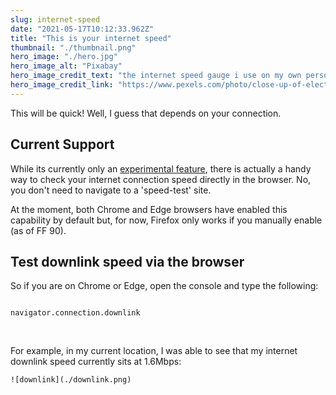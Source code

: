 ```yaml
---
slug: internet-speed
date: "2021-05-17T10:12:33.962Z"
title: "This is your internet speed"
thumbnail: "./thumbnail.png"
hero_image: "./hero.jpg"
hero_image_alt: "Pixabay"
hero_image_credit_text: "the internet speed gauge i use on my own personal computer"
hero_image_credit_link: "https://www.pexels.com/photo/close-up-of-electric-lamp-against-black-background-248747/"
---
```


This will be quick! Well, I guess that depends on your connection.

## Current Support

While its currently only an [experimental feature](https://developer.mozilla.org/en-US/docs/Web/API/NetworkInformation/downlink), there is actually a handy way to check your internet connection speed directly in the browser. No, you don't need to navigate to a 'speed-test' site.

At the moment, both Chrome and Edge browsers have enabled this capability by default but, for now, Firefox only works if you manually enable (as of FF 90).

## Test downlink speed via the browser

So if you are on Chrome or Edge, open the console and type the following:

```

navigator.connection.downlink


```
<br />
For example, in my current location, I was able to see that my internet downlink speed currently sits at 1.6Mbps:

    ![downlink](./downlink.png)
